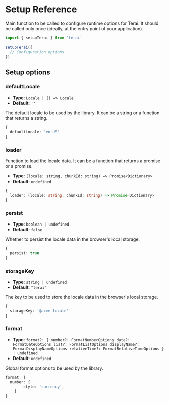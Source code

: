 # Setup Reference

Main function to be called to configure runtime options for Terai. It should be called only once (ideally, at the entry point of your application).

```ts
import { setupTerai } from 'terai'

setupTerai({
  // Configuration options
})
```

## Setup options

### defaultLocale

- **Type**: `Locale | () => Locale`
- **Default**: `''`

The default locale to be used by the library. It can be a string or a function that returns a string.

```ts
{
  defaultLocale: 'en-US'
}
```

### loader

Function to load the locale data. It can be a function that returns a promise or a promise.

- **Type**: `(locale: string, chunkId: string) => Promise<Dictionary>`
- **Default**: `undefined`

```ts
{
  loader: (locale: string, chunkId: string) => Promise<Dictionary>
}
```

### persist

- **Type**: `boolean | undefined`
- **Default**: `false`

Whether to persist the locale data in the browser's local storage.

```ts
{
  persist: true
}
```

### storageKey

- **Type**: `string | undefined`
- **Default**: `"terai"`

The key to be used to store the locale data in the browser's local storage.

```ts
{
  storageKey: '@acme-locale'
}
```

### format

- **Type**: `format?: {
  number?: FormatNumberOptions
	date?: FormatDateOptions
	list?: FormatListOptions
	displayName?: FormatDisplayNameOptions
	relativeTime?: FormatRelativeTimeOptions
} | undefined`
- **Default**: `undefined`

Global format options to be used by the library.

```ts
format: {
  number: {
		style: 'currency',
	}
}
```
